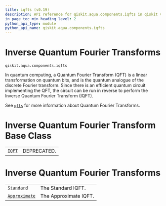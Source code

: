 ```yaml
---
title: iqfts (v0.19)
description: API reference for qiskit.aqua.components.iqfts in qiskit v0.19
in_page_toc_min_heading_level: 2
python_api_type: module
python_api_name: qiskit.aqua.components.iqfts
---
```


<span id="module-qiskit.aqua.components.iqfts" />

<span id="qiskit-aqua-components-iqfts" />

<span id="inverse-quantum-fourier-transforms-qiskit-aqua-components-iqfts" />

# Inverse Quantum Fourier Transforms

`qiskit.aqua.components.iqfts`

In quantum computing, a Quantum Fourier Transform (QFT) is a linear transformation on quantum bits, and is the quantum analogue of the discrete Fourier transform. Since there is an efficient quantum circuit implementing the QFT, the circuit can be run in reverse to perform the Inverse Quantum Fourier Transform (IQFT).

See [`qfts`](qiskit.aqua.components.qfts#module-qiskit.aqua.components.qfts "qiskit.aqua.components.qfts") for more information about Quantum Fourier Transforms.

# Inverse Quantum Fourier Transform Base Class

|                                                                                 |             |
| ------------------------------------------------------------------------------- | ----------- |
| [`IQFT`](qiskit.aqua.components.iqfts.IQFT "qiskit.aqua.components.iqfts.IQFT") | DEPRECATED. |

# Inverse Quantum Fourier Transforms

|                                                                                                      |                       |
| ---------------------------------------------------------------------------------------------------- | --------------------- |
| [`Standard`](qiskit.aqua.components.iqfts.Standard "qiskit.aqua.components.iqfts.Standard")          | The Standard IQFT.    |
| [`Approximate`](qiskit.aqua.components.iqfts.Approximate "qiskit.aqua.components.iqfts.Approximate") | The Approximate IQFT. |


